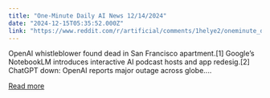 ```yaml
---
title: "One-Minute Daily AI News 12/14/2024"
date: "2024-12-15T05:35:52.000Z"
link: "https://www.reddit.com/r/artificial/comments/1helye2/oneminute_daily_ai_news_12142024/"
---
```


OpenAI whistleblower found dead in San Francisco apartment.[1]
 Google’s NotebookLM introduces interactive AI podcast hosts and app redesig.[2]
 ChatGPT down: OpenAI reports major outage across globe....

[Read more](https://www.reddit.com/r/artificial/comments/1helye2/oneminute_daily_ai_news_12142024/)
